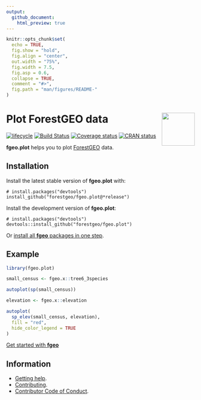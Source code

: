 ```yaml
---
output:
  github_document:
    html_preview: true
---
```


<!-- Don't edit README.md; instead, edit README.Rmd -->

```r
knitr::opts_chunk$set(
  echo = TRUE,
  fig.show = "hold",
  fig.align = "center",
  out.width = "75%",
  fig.width = 7.5, 
  fig.asp = 0.6,
  collapse = TRUE,
  comment = "#>",
  fig.path = "man/figures/README-"
)
```

# <img src="https://i.imgur.com/vTLlhbp.png" align="right" height=88 /> Plot ForestGEO data

[![lifecycle](https://img.shields.io/badge/lifecycle-experimental-orange.svg)](https://www.tidyverse.org/lifecycle/#experimental)
[![Build Status](https://travis-ci.org/forestgeo/fgeo.plot.svg?branch=master)](https://travis-ci.org/forestgeo/fgeo.plot)
[![Coverage status](https://codecov.io/gh/forestgeo/fgeo.plot/branch/master/graph/badge.svg)](https://codecov.io/github/forestgeo/fgeo.plot?branch=master)
[![CRAN status](https://www.r-pkg.org/badges/version/fgeo.plot)](https://cran.r-project.org/package=fgeo.plot)

__fgeo.plot__ helps you to plot [ForestGEO](<http://www.forestgeo.si.edu/>) data.

## Installation

Install the latest stable version of **fgeo.plot** with:

```
# install.packages("devtools")
install_github("forestgeo/fgeo.plot@*release")
```

Install the development version of **fgeo.plot**:

```
# install.packages("devtools")
devtools::install_github("forestgeo/fgeo.plot")
```

Or [install all **fgeo** packages in one step](https://forestgeo.github.io/fgeo/index.html#installation).

## Example

```r
library(fgeo.plot)

small_census <- fgeo.x::tree6_3species

autoplot(sp(small_census))
```

```r
elevation <- fgeo.x::elevation

autoplot(
  sp_elev(small_census, elevation),
  fill = "red", 
  hide_color_legend = TRUE
)
```

[Get started with __fgeo__](https://forestgeo.github.io/fgeo)

## Information

* [Getting help](SUPPORT.md).
* [Contributing](CONTRIBUTING.md).
* [Contributor Code of Conduct](CODE_OF_CONDUCT.md).

